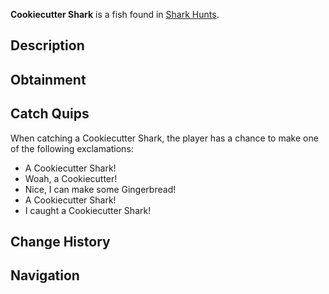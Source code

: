 {{FishInfobox
|image          = Cookiecutter Shark.png
|rarity         = Rare
|sea            = First Sea
|location       = [[Ocean]]
|sublocation    = Shark Hunt
|sources        = Fishing Rod
|radar_location = 
|xp             = 300
|weather        = Clear, Foggy
|time           = Night
|season         = Summer, Spring
|bait           = Bagel
|base_weight    = 1.5
|base_value     = 500
|weight_range   = 1
|base_chance    = 40
|base_resil     = 30
}}
'''Cookiecutter Shark''' is a {{Rarity|Rare}} fish found in [[Shark Hunt]]s.

== Description ==
{{Description|The Cookiecutter Shark is a small, nocturnal shark with an unusual feeding habit- t bites circular chunks from larger animals, leaving a 'cookie-cutter' wound. They can be found primarily alongside sharks during shark hunts.|Bestiary Entry}}

== Obtainment ==
{{Description|Found during a shark hunt during the night.|Bestiary Hint}}
{{Fish Availability|
Ocean/Strange Whirlpool
Shark Hunt/Great Hammerhead Shark
Shark Hunt/Great White Shark
Shark Hunt/Whale Shark
|top_rods      = 
Krampus's Rod\305522.16\432889.17;
Magma Rod\290011.55\410912.64;
Leviathan's Fang Rod\275283.49\547753.29;
Plastic Rod\263500.79\373349.99;
Trident Rod\231289.18\673795.86;
Buddy Bond Rod\195743.45\371970.27;
Free Spirit Rod\216965.03\632066.49;
Fast Rod\198375.51\440461.73;
Flimsy Rod\147906.08\376512.76;
Training Rod\98639.39\308991.34;
Ethereal Prism Rod\200276.96\313529.09;
No-Life Rod\193013.15\346657.34;
Seraphic Rod\192891.91\319940.7;
Rod Of The Forgotten Fang\180198.92\314312.45;
Challenger's Rod\174324.9\313070.19;
Rod Of The Depths\161638.8\286751.57;
Verdant Shear Rod\159412.32\378279;
Rod Of The Exalted One\159377.98\294725.9;
Zeus Rod\158323.89\291066.14;
Blazebringer Rod\154412.46\360559.83;
Depthseeker Rod\143187.5\273901.05;
Avalanche Rod\128933.66\247558.35;
Volcanic Rod\123368.95\230136.43;
Steady Rod\51267.17\80814.77
|recommended   = Trident Rod
}}

== Catch Quips ==
When catching a Cookiecutter Shark, the player has a chance to make one of the following exclamations:
* A Cookiecutter Shark!
* Woah, a Cookiecutter!
* Nice, I can make some Gingerbread!
* A Cookiecutter Shark!
* I caught a Cookiecutter Shark!

== Change History ==
{{Change History|{{subst:Current Version}}}}

== Navigation ==
{{Fish Navbox|Ocean}}